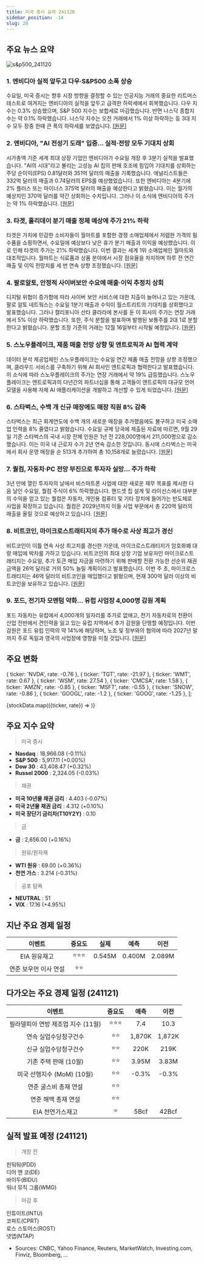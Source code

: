```yaml
---
title: 미국 증시 요약 241120
sidebar_position: -14
slug: 20
---
```


## 주요 뉴스 요약

![s&p500_241120](/map/241120.png)

### 1. **엔비디아 실적 앞두고 다우·S&P500 소폭 상승**

수요일, 미국 증시는 향후 시장 방향을 결정할 수 있는 인공지능 거래의 중요한 리트머스 테스트로 여겨지는 엔비디아의 실적을 앞두고 급격한 하락세에서 회복했습니다. 다우 지수는 0.3% 상승했으며, S&P 500 지수는 보합세로 마감했습니다. 반면 나스닥 종합지수는 약 0.1% 하락했습니다. 나스닥 지수는 오전 거래에서 1% 이상 하락하는 등 3대 지수 모두 장중 한때 큰 폭의 하락세를 보였습니다. [[원문]](https://finance.yahoo.com/news/live/stock-market-today-dow-sp-500-eke-out-gains-ahead-of-nvidia-earnings-121829399.html)

### 2. **엔비디아, "AI 전성기 도래" 입증... 실적·전망 모두 기대치 상회**

시가총액 기준 세계 최대 상장 기업인 엔비디아가 수요일 개장 후 3분기 실적을 발표했습니다. "AI의 시대"라고 불리는 고성능 AI 칩의 판매 호조에 힘입어 기대치를 상회하는 주당 순이익(EPS) 0.81달러와 351억 달러의 매출을 기록했습니다. 애널리스트들은 332억 달러의 매출과 0.74달러의 EPS를 예상했었습니다. 또한 엔비디아는 4분기에 2% 플러스 또는 마이너스 375억 달러의 매출을 예상한다고 밝혔습니다. 이는 월가의 예상치인 370억 달러를 약간 상회하는 수치입니다. 그러나 이 소식에 엔비디아의 주가는 약 1% 하락했습니다. [[원문]](https://finance.yahoo.com/news/nvidia-to-report-q3-earnings-today-as-ai-fever-powers-wall-street-134840802.html)

### 3. **타겟, 홀리데이 분기 매출 정체 예상에 주가 21% 하락**

타겟은 가치에 민감한 소비자들이 월마트를 포함한 경쟁 소매업체에서 저렴한 가격의 필수품을 쇼핑하면서, 수요일에 예상보다 낮은 휴가 분기 매출과 이익을 예상했습니다. 이로 인해 타겟의 주가는 21% 하락했습니다. 이번 결과는 세계 1위 소매업체인 월마트와 대조적입니다. 월마트는 식료품과 상품 분야에서 시장 점유율을 차지하며 하루 전 연간 매출 및 이익 전망치를 세 번 연속 상향 조정했습니다. [[원문]](https://www.reuters.com/business/retail-consumer/target-forecasts-muted-holiday-quarter-sales-budget-focused-shoppers-seek-value-2024-11-20/)

### 4. **팔로알토, 안정적 사이버보안 수요에 매출·이익 추정치 상회**

디지털 위협이 증가함에 따라 사이버 보안 서비스에 대한 지출이 늘어나고 있는 가운데, 팔로 알토 네트웍스는 수요일 1분기 매출과 수익이 월스트리트의 기대치를 상회했다고 발표했습니다. 그러나 캘리포니아 산타 클라라에 본사를 둔 이 회사의 주가는 연장 거래에서 5% 이상 하락했습니다. 또한, 주식 분할을 발표하며 발행된 보통주를 2대 1로 분할한다고 밝혔습니다. 분할 조정 기준의 거래는 12월 16일부터 시작될 예정입니다. [[원문]](https://www.reuters.com/technology/cybersecurity/palo-alto-tops-revenue-profit-estimates-steady-cybersecurity-demand-2024-11-20/)

### 5. **스노우플레이크, 제품 매출 전망 상향 및 앤트로픽과 AI 협력 계약**

데이터 분석 제공업체인 스노우플레이크는 수요일 연간 제품 매출 전망을 상향 조정했으며, 클라우드 서비스를 구축하기 위해 AI 회사인 앤트로픽과 협력한다고 발표했습니다. 이 소식에 따라 스노우플레이크의 주가는 연장 거래에서 약 19% 급등했습니다. 스노우플레이크는 앤트로픽과의 다년간의 파트너십을 통해 고객들이 앤트로픽의 대규모 언어 모델을 사용해 자체 AI 애플리케이션을 개발하고 개선할 수 있게 되었습니다. [[원문]](https://www.reuters.com/technology/snowflake-raises-annual-product-revenue-forecast-2024-11-20/)

### 6. **스타벅스, 수백 개 신규 매장에도 매장 직원 8% 감축**

스타벅스는 최근 회계연도에 수백 개의 새로운 매장을 추가했음에도 불구하고 미국 소매업 인력을 8% 줄였다고 밝혔습니다. 수요일 규제 당국에 제출된 자료에 따르면, 9월 29일 기준 스타벅스의 국내 시장 전체 인원은 1년 전 228,000명에서 211,000명으로 감소했습니다. 이는 미국 내 근로자 수가 2년 연속 감소한 것입니다. 동시에 스타벅스는 미국에서 회사 운영 매장을 순 513개 추가하여 총 10,158개로 늘렸습니다. [[원문]](https://www.bloomberg.com/news/articles/2024-11-21/starbucks-shrank-retail-staff-8-despite-hundreds-of-new-stores)

### 7. **퀄컴, 자동차·PC 전망 부진으로 투자자 실망... 주가 하락**

3년 만에 열린 투자자의 날에서 비스마트폰 사업에 대한 새로운 재무 목표를 제시한 다음 날인 수요일, 퀄컴 주식이 6% 하락했습니다. 핸드셋 칩 설계 및 라이선스에서 대부분의 수익을 얻고 있는 퀄컴은 자동차, 개인용 컴퓨터 및 기타 장치에 들어가는 반도체로 사업을 확장하고 있습니다. 퀄컴은 2029년까지 이들 사업 부문에서 총 220억 달러의 매출을 올릴 것으로 예상하고 있습니다. [[원문]](https://finance.yahoo.com/news/qualcomm-stock-falls-after-new-autos-pc-targets-fail-to-wow-investors-181830636.html)

### 8. **비트코인, 마이크로스트래티지의 추가 매수로 사상 최고가 경신**

비트코인이 이틀 연속 사상 최고치를 경신한 가운데, 마이크로스트래티지가 암호화폐 대량 매입에 박차를 가하고 있습니다. 비트코인의 최대 상장 기업 보유자인 마이크로스트래티지는 수요일, 추가 토큰 매입 자금을 마련하기 위해 판매할 전환 가능한 선순위 채권 금액을 26억 달러로 거의 50% 늘릴 계획이라고 발표했습니다. 이번 주 초, 마이크로스트래티지는 46억 달러의 비트코인을 매입했다고 밝혔으며, 현재 300억 달러 이상의 비트코인을 보유하고 있습니다. [[원문]](https://www.bloomberg.com/news/articles/2024-11-20/debut-of-bitcoin-btc-etf-options-is-latest-boost-for-crypto-from-us?embedded-checkout=true)

### 9. **포드, 전기차 모멘텀 약화... 유럽 사업장 4,000명 감원 계획**

포드 자동차는 유럽에서 4,000개의 일자리를 추가로 없애고, 전기 자동차로의 전환이 산업 전반에서 견인력을 잃고 있는 유럽 지역에서 추가 감원을 단행할 예정입니다. 이번 감원은 포드 유럽 인력의 약 14%에 해당하며, 노조 및 정부와의 협의에 따라 2027년 말까지 주로 독일과 영국의 사업장에 영향을 미칠 것입니다. [[원문]](https://www.bloomberg.com/news/articles/2024-11-20/ford-plans-4-000-more-job-cuts-in-europe-as-evs-lose-momentum?embedded-checkout=true)

## 주요 변화

  { ticker: 'NVDA', rate: -0.76 },
  { ticker: 'TGT', rate: -21.97 },
  { ticker: 'WMT', rate: 0.67 },
  { ticker: 'WSM', rate: 27.54 },
  { ticker: 'CMCSA', rate: 1.58 },
  { ticker: 'AMZN', rate: -0.85 },
  { ticker: 'MSFT', rate: -0.55 },
  { ticker: 'SNOW', rate: -0.86 },
  { ticker: 'GOOGL', rate: -1.2 },
  { ticker: 'GOOG', rate: -1.25 },
];

{stockData.map(({ticker, rate}) => <StockCardMini key={ticker} ticker={ticker} rate={rate}></StockCardMini>)}

## 주요 지수 요약

> 미국 증시

- **Nasdaq** : 18,966.08 (-0.11%)
- **S&P 500** : 5,917.11 (+0.00%)
- **Dow 30** : 43,408.47 (+0.32%)
- **Russel 2000** : 2,324.05 (-0.03%)

> 채권

- **미국 10년물 채권 금리** : 4.403 (-0.07%)
- **미국 2년물 채권 금리** : 4.312 (+0.10%)
- **미국 장단기 금리차(T10Y2Y)** : 0.10

> 금

- **금** : 2,656.00 (+0.16%)

> 원유/원자재

- **WTI 원유** : 69.00 (+0.36%)
- **천연 가스** : 3.214 (-0.31%)

> 공포 탐욕

- **NEUTRAL** : 51
- **VIX** : 17.16 (+4.95%)

## 지난 주요 경제 일정

|        이벤트         | 중요도 |  실제  |  예측  |  이전  |
| :-------------------: | :----: | :----: | :----: | :----: |
|     EIA 원유재고      | ⭐⭐⭐ | 0.545M | 0.400M | 2.089M |
| 연준 보우먼 이사 연설 |  ⭐⭐  |        |        |        |

## 다가오는 주요 경제 일정 (241121)

|               이벤트               | 중요도 |  예측  |  이전  |
| :--------------------------------: | :----: | :----: | :----: |
| 필라델피아 연방 제조업 지수 (11월) | ⭐⭐⭐ |  7.4   |  10.3  |
|       연속 실업수당청구건수        |  ⭐⭐  | 1,870K | 1,872K |
|       신규 실업수당청구건수        |  ⭐⭐  |  220K  |  219K  |
|       기존 주택 판매 (10월)        |  ⭐⭐  | 3.95M  | 3.83M  |
|     미국 선행지수 (MoM) (10월)     |  ⭐⭐  | -0.3%  | -0.3%  |
|       연준 굴스비 총재 연설        |  ⭐⭐  |        |        |
|        연준 해맥 총재 연설         |  ⭐⭐  |        |        |
|          EIA 천연가스재고          |   ⭐   |  5Bcf  | 42Bcf  |

## 실적 발표 예정 (241121)

> 개장 전

핀둬둬(PDD)  
디어 앤 코(DE)  
바이두(BIDU)  
워너 뮤직 그룹(WMG)

> 마감 후

인튜이트(INTU)  
코파트(CPRT)  
로스 스토어스(ROST)  
넷앱(NTAP)

- Sources: CNBC, Yahoo Finance, Reuters, MarketWatch, Investing.com, Finviz, Bloomberg, ...
